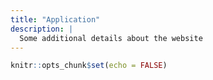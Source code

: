 ```yaml
---
title: "Application"
description: |
  Some additional details about the website
---
```


```r
knitr::opts_chunk$set(echo = FALSE)
```


